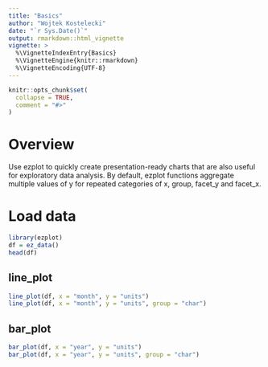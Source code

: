 ```yaml
---
title: "Basics"
author: "Wojtek Kostelecki"
date: "`r Sys.Date()`"
output: rmarkdown::html_vignette
vignette: >
  %\VignetteIndexEntry{Basics}
  %\VignetteEngine{knitr::rmarkdown}
  %\VignetteEncoding{UTF-8}
---
```


```r
knitr::opts_chunk$set(
  collapse = TRUE,
  comment = "#>"
)
```

# Overview

Use ezplot to quickly create presentation-ready charts that are also useful for
exploratory data analysis. By default, ezplot functions aggregate multiple 
values of y for repeated categories of x, group, facet_y and facet_x.


# Load data

```r
library(ezplot)
df = ez_data()
head(df)
```


## line_plot
```r
line_plot(df, x = "month", y = "units")
line_plot(df, x = "month", y = "units", group = "char")
```

## bar_plot
```r

bar_plot(df, x = "year", y = "units")
bar_plot(df, x = "year", y = "units", group = "char")
```

